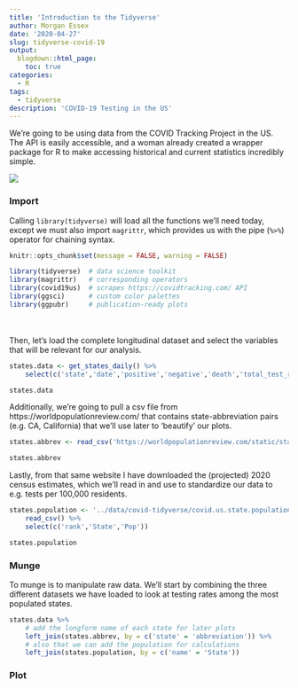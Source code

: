 ```yaml
---
title: 'Introduction to the Tidyverse'
author: Morgan Essex
date: '2020-04-27'
slug: tidyverse-covid-19
output: 
  blogdown::html_page:
    toc: true
categories:
  - R
tags:
  - tidyverse
description: 'COVID-19 Testing in the US'
---
```


We're going to be using data from the COVID Tracking Project in the US. The API is easily accessible, and a woman already created a wrapper package for R to make accessing historical and current statistics incredibly simple. 

![](../data/covid-tidyverse/covidtracking.png)

### Import

Calling `library(tidyverse)` will load all the functions we'll need today, except we must also import `magrittr`, which provides us with the pipe (`%>%`) operator for chaining syntax.
```r
knitr::opts_chunk$set(message = FALSE, warning = FALSE)
```

```r
library(tidyverse)  # data science toolkit
library(magrittr)   # corresponding operators
library(covid19us)  # scrapes https://covidtracking.com/ API
library(ggsci)      # custom color palettes
library(ggpubr)     # publication-ready plots
```

<br><br>
Then, let's load the complete longitudinal dataset and select the variables that will be relevant for our analysis. 

```r
states.data <- get_states_daily() %>%
    select(c('state','date','positive','negative','death','total_test_results'))

states.data
```

Additionally, we're going to pull a csv file from https://worldpopulationreview.com/ that contains state-abbreviation pairs (e.g. CA, California) that we'll use later to 'beautify' our plots. 

```r
states.abbrev <- read_csv('https://worldpopulationreview.com/static/states/abbr-name-list.csv')

states.abbrev
```

Lastly, from that same website I have downloaded the (projected) 2020 census estimates, which we'll read in and use to standardize our data to e.g. tests per 100,000 residents.

```r
states.population <- '../data/covid-tidyverse/covid.us.state.population.csv' %>%
    read_csv() %>%
    select(c('rank','State','Pop'))

states.population
```


### Munge
To munge is to manipulate raw data. We'll start by combining the three different datasets we have loaded to look at testing rates among the most populated states.

```r
states.data %>%
    # add the longform name of each state for later plots
    left_join(states.abbrev, by = c('state' = 'abbreviation')) %>%
    # also that we can add the population for calculations
    left_join(states.population, by = c('name' = 'State'))
```



### Plot